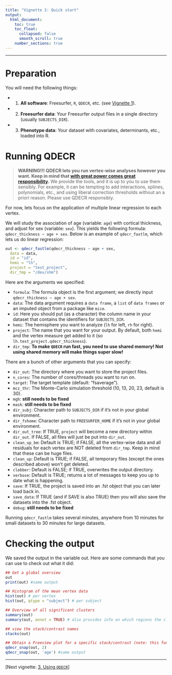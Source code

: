 ```yaml
---
title: "Vignette 2: Quick start"
output: 
  html_document:
    toc: true
    toc_float:
      collapsed: false
      smooth_scroll: true
    number_sections: true
---
```


---

# Preparation

You will need the following things:

* 1. **All software**: Freesurfer, `R`, `QDECR`, etc. (see [Vignette 1](01-getting-started.html)).
* 2. **Freesurfer data**: Your Freesurfer output  files in a single directory (usually `SUBJECTS_DIR`).
* 3. **Phenotype data**: Your dataset with covariates, determinants, etc., loaded into R.

# Running QDECR

> **WARNING!!! QDECR lets you run vertex-wise analyses however you want. Keep in mind that [with great power comes great responsibility](https://en.wikipedia.org/wiki/With_great_power_comes_great_responsibility).** We provide the tools, and it is up to you to use them sensibly. For example, it can be tempting to add interactions, splines, polynomials, etc., and using liberal correction thresholds without an a priori reason. Please use QDECR responsibly. 

For now, lets focus on the application of multiple linear regression to each vertex. 

We will study the association of age (variable: `age`) with cortical thickness, and adjust for sex (variable: `sex`). This yields the following formula: `qdecr_thickness ~ age + sex`. Below is an example of `qdecr_fastlm`, which lets us do linear regression:

```r
out <- qdecr_fastlm(qdecr_thickness ~ age + sex, 
  data = data,
  id = "id", 
  hemi = "lh",
  project = "test_project",
  dir_tmp = "/dev/shm")
```

Here are the arguments we specified:

* `formula`: The formula object is the first argument; we directly input `qdecr_thickness ~ age + sex`.
* `data`: The data argument requires a `data frame`, a `list` of `data frames` or an imputed object from a package like `mice`. 
* `id`: Here you should put (as a character) the column name in your dataset that contains the identifiers for `SUBJECTS_DIR`.
* `hemi`: The hemisphere you want to analyze (`lh` for left, `rh` for right). 
* `project`: The name that you want for your output. By default, both `hemi` and the vertex measure get added to it (so `lh.test_project.qdecr_thickness`).
* `dir_tmp`: **To make `QDECR` run fast, you need to use shared memory! Not using shared memory will make things super slow!**

There are a bunch of other arguments that you can specify:

* `dir_out`: The directory where you want to store the project files.
* `n_cores`: The number of cores/threads you want to run on.
* `target`: The target template (default: "fsaverage").
* `mcz_thr`: The Monte-Carlo simulation threshold (10, 13, 20, 23, default is 30).
* `mgh`: **still needs to be fixed**
* `mask`: **still needs to be fixed**
* `dir_subj`: Character path to `SUBJECTS_DIR` if it's not in your global environment. 
* `dir_fshome`: Character path to `FREESURFER_HOME` if it's not in your global environment.
* `dir_out_tree`: If TRUE, `project` will become a new directory within `dir_out`. If FALSE, all files will just be put into `dir_out`.
* `clean_up_bm`: Default is TRUE; if FALSE, all the vertex-wise data and all residuals for each vertex are NOT deleted from `dir_tmp`. Keep in mind that these can be huge files.
* `clean_up`: Default is TRUE; if FALSE, all temporary files (except the ones described above) won't get deleted.
* `clobber`: Default is FALSE; if TRUE, overwrites the output directory.
* `verbose`: Default is TRUE; returns a lot of messages to keep you up to date what is happening.
* `save`: If TRUE, the project is saved into an .fst object that you can later load back in.
* `save_data`: If TRUE (and if SAVE is also TRUE) then you will also save the datasets into the .fst object.
* `debug`: **still needs to be fixed**

Running `qdecr_fastlm` takes several minutes, anywhere from 10 minutes for small datasets to 30 minutes for large datasets.

# Checking the output

We saved the output in the variable out. Here are some commands that you can use to check out what it did:

```r

## Get a global overview
out
print(out) #same output

## Histogram of the mean vertex data
hist(out) # per vertex
hist(out, qtype = "subject") # per subject

## Overview of all significant clusters
summary(out)
summary(out, annot = TRUE) # also provides info on which regions the clusters fall into

## view the stack/contrast names
stacks(out)

## Obtain a Freeview plot for a specific stack/contrast (note: this function requires the `magick` package)
qdecr_snap(out, 2)
qdecr_snap(out, 'age') #same output

```

---

[Next vignette: [3. Using `QDECR`](03-using-qdecr.html)]